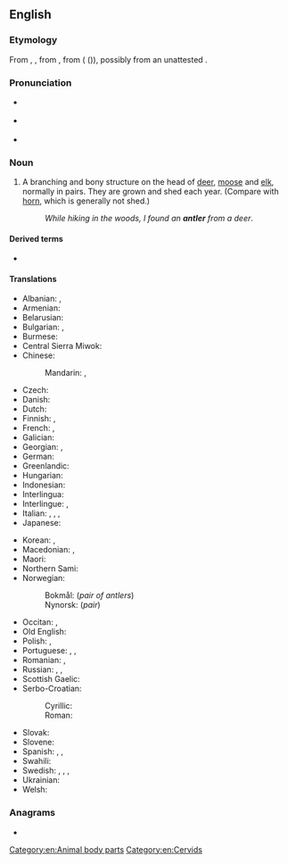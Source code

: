 {{also|Antler}}
==English==
{{wikipedia}}

===Etymology===
From {{inh|en|enm|auntelere}}, {{m|enm|hauntelere}}, from {{der|en|fro|antoillier||antler, horn}}, from {{affix|fro|ante-|t1=in front of|oillier|nocat=1}} ({{suffix|fro|oil|t1=eye|-ier|nocat=1}} ({{n-g|a suffix indicating location}})), possibly from an unattested {{der|en|la|*anteocularis||before the eye}}.

===Pronunciation===
* {{a|GenAm}} {{IPA|en|/ˈænt.lɚ/}}
* {{a|RP}} {{IPA|en|/ˈænt.lə/}}
* {{audio|en|en-us-antler.ogg|Audio (US)}}

===Noun===
{{en-noun}}

# A branching and bony structure on the head of [[deer]], [[moose]] and [[elk]], normally in pairs. They are grown and shed each year. (Compare with [[horn]], which is generally not shed.)
#: ''While hiking in the woods, I found an '''antler''' from a deer''.

====Derived terms====
* {{l|en|Antlers}} {{q|place name}}

====Translations====
{{trans-top|bony structure on the head of deer, moose and elk}}
* Albanian: {{t+|sq|bri|s}}, {{t|sq|brinj|p}}
* Armenian: {{t+|hy|եղջյուր}}
* Belarusian: {{t|be|рог|m}}
* Bulgarian: {{t|bg|еленов рог|m}}, {{t+|bg|рог|m}}
* Burmese: {{t+|my|ချို}}
* Central Sierra Miwok: {{t|csm|kíl·i-}}
* Chinese:
*: Mandarin: {{t+|cmn|鹿角|tr=lùjiǎo}}, {{t+|cmn|角|tr=jiǎo}}
* Czech: {{t+|cs|paroh|m}}
* Danish: {{t|da|gevir|n}} {{qual|pair of antlers}}
* Dutch: {{t+|nl|gewei|n}}
* Finnish: {{t+|fi|sarvi}}, {{t|fi|sarvikruunu}} {{qualifier|pair}}
* French: {{t+|fr|bois|m}}, {{t+|fr|andouiller|m}}
* Galician: {{t+|gl|corno|m}}
* Georgian: {{t|ka|ქორბუდა}}, {{t|ka|რქა}}
* German: {{t+|de|Geweih|n}}
* Greenlandic: {{t|kl|nassuk}}
* Hungarian: {{t+|hu|agancs}}
* Indonesian: {{t+|id|tanduk}}
* Interlingua: {{t|ia|[[corno]] ([[de]] [[cervideo]]s)}}
* Interlingue: {{t|ie|cornament}}, {{t|ie|cornatura}}
* Italian: {{t+|it|corno|s}}, {{t+|it|corna|p}}, {{t|it|corno ramificato}}, {{t+|it|palco|m}}
* Japanese: {{t+|ja|角|tr=つの, tsuno}}
{{trans-mid}}
* Korean: {{t+check|ko|뿔}}, {{t-check|ko|[[가지진]] [[뿔]]}} <!-- was "[[가지진]] [[뿔]]" - assumed sum-of-parts; if an idiom, remove the wikilinks to the individual words. see [[User:Kephir/gadgets/xte#Translation_fixing]] -->
* Macedonian: {{t|mk|роговје|n}}, {{t|mk|рог|m}}
* Maori: {{t|mi|maire}}
* Northern Sami: {{t|se|čoarvi}}
* Norwegian: {{t+|no|horn|n}}
*: Bokmål: {{t|nb|gevir|n}} (''pair of antlers'')
*: Nynorsk: {{t|nn|gevir|n}} (''pair'')
* Occitan: {{t+|oc|còrn|m}}, {{t+|oc|bana|f}}
* Old English: {{t+|ang|horn|n}}
* Polish: {{t+|pl|róg|m-in}}, {{qualifier|collective}} {{t+|pl|poroże|n}}
* Portuguese: {{t+|pt|chifre|m}}, {{t|pt|[[corno]] ([[de]] [[cervídeo]]s)|m}}, {{t+|pt|galhada|f}}
* Romanian: {{t+|ro|corn|s}}, {{t+|ro|coarne|p}}
* Russian: {{t+|ru|рог|m}}, {{t+|ru|рог|m-p}}, {{t|ru|олений рог|m}}
* Scottish Gaelic: {{t|gd|cabar|m}}
* Serbo-Croatian:
*: Cyrillic: {{t|sh|рог|m|sc=Cyrl}}
*: Roman: {{t+|sh|rog|m}}
* Slovak: {{t|sk|paroh|m}}
* Slovene: {{t|sl|rogovi|m-p}}
* Spanish: {{t+|es|cornamenta|f}}, {{t+|es|asta|f}}, {{t+|es|cuerno|m}}
* Swahili: {{t|sw|pembe-tawi}}
* Swedish: {{t+|sv|horn|n}}, {{t+|sv|krona|c}}, {{t+|sv|hjorthorn|n}}, {{t+|sv|älghorn|n}}
* Ukrainian: {{t|uk|ріг|m}}
* Welsh: {{t|cy|rhaidd|m}}
{{trans-bottom}}

===Anagrams===
* {{anagrams|en|a=aelnrt|Lenart|altern|learnt|rental|ternal}}

[[Category:en:Animal body parts]]
[[Category:en:Cervids]]
